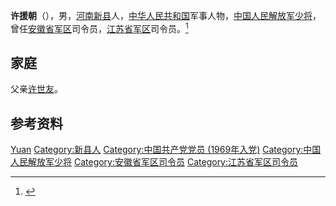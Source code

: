 '''许援朝'''（{{bd|1951年|2月}}），男，[[河南|河南]][[新县|新县]]人，[[中华人民共和国|中华人民共和国]]军事人物，[[中国人民解放军少将|中国人民解放军少将]]，曾任[[安徽省军区|安徽省军区]]司令员，[[江苏省军区|江苏省军区]]司令员。<ref>{{Cite web|title=开国上将许世友幼子许援朝任江苏省军区司令员|url=http://www.chinanews.com/gn/news/2009/07-28/1793003.shtml|accessdate=2020-10-16|work=中新网}}</ref>

== 家庭 ==
父亲[[许世友|许世友]]。

== 参考资料 ==
{{reflist}}

{{中国人物小作品}}

{{Authority control}}
{{DEFAULTSORT:Xu许}}
[[Category:许姓|Yuan]]
[[Category:新县人|Category:新县人]]
[[Category:中国共产党党员_(1969年入党)|Category:中国共产党党员 (1969年入党)]]
[[Category:中国人民解放军少将|Category:中国人民解放军少将]]
[[Category:安徽省军区司令员|Category:安徽省军区司令员]]
[[Category:江苏省军区司令员|Category:江苏省军区司令员]]